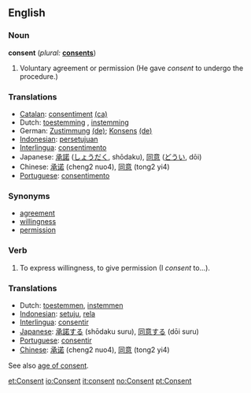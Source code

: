 ==English==

===Noun===
'''consent'''  (''plural:'' '''[[consents]]''')
# Voluntary agreement or permission (He gave ''consent'' to undergo the procedure.)

===Translations===
*[[Catalan]]: [[consentiment]] {{m}} [[:ca:consentiment|(ca)]] 
*Dutch: [[toestemming]] {{f}}, [[instemming]] {{f}}
*German: [[Zustimmung]] {{f}} [[:de:Zustimmung|(de)]]; [[Konsens]] {{m}} [[:de:Konsens|(de)]] 
*[[Indonesian]]: [[setuju|persetujuan]]
*[[Interlingua]]: [[consentimento]]
*Japanese: [[承諾]] ([[しょうだく]], shōdaku), [[同意]] ([[どうい]], dōi)
*Chinese: [[承诺]] (cheng2 nuo4), [[同意]] (tong2 yi4)
*[[Portuguese]]: [[consentimento]] {{m}}

===Synonyms===
*[[agreement]]
*[[willingness]]
*[[permission]]

===Verb===
{{en-infl-reg-consonant|consent||}}
# To express willingness, to give permission (I ''consent'' to...).

===Translations===
*Dutch: [[toestemmen]], [[instemmen]]
*[[Indonesian]]: [[setuju]], [[rela]]
*[[Interlingua]]: [[consentir]]
*[[Japanese]]: [[承諾する]] (shōdaku suru), [[同意する]] (dōi suru)
*[[Portuguese]]: [[consentir]]
*[[Chinese]]: [[承诺]] (cheng2 nuo4), [[同意]] (tong2 yi4)
See also [[age of consent]].

[[et:Consent]]
[[io:Consent]]
[[it:consent]]
[[no:Consent]]
[[pt:Consent]]